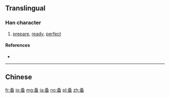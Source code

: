 {{also|備}}
==Translingual==

===Han character===
{{Han char|rn=34|rad=夂|as=05|sn=8|four=|canj=HEW|ids=⿱夂田}}

# [[prepare]], [[ready]], [[perfect]]

====References====
* {{Han ref|kx=0244.231|dkj=15347|hdz=20869.030|uh=5907|ud=22791}}

----
==Chinese==
{{zh-see|備}}

[[fr:备]]
[[io:备]]
[[mg:备]]
[[ja:备]]
[[no:备]]
[[pl:备]]
[[zh:备]]